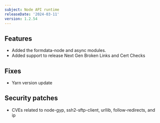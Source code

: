 ```yaml
---
subject: Node API runtime
releaseDate: '2024-03-11'
version: 1.2.54
---
```


## Features

* Added the formdata-node and async modules.
* Added support to release Next Gen Broken Links and Cert Checks

## Fixes

* Yarn version update

## Security patches

* CVEs related to node-gyp, ssh2-sftp-client, urllib, follow-redirects, and ip
